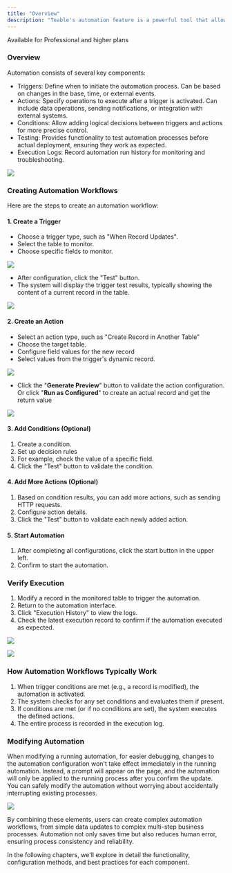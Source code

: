 ```yaml
---
title: "Overview"
description: "Teable's automation feature is a powerful tool that allows users to create automated workflows to improve efficiency and reduce repetitive tasks"
---
```


<Tip>Available for Professional and higher plans</Tip>

### Overview

Automation consists of several key components:

* Triggers: Define when to initiate the automation process. Can be based on changes in the base, time, or external events.
* Actions: Specify operations to execute after a trigger is activated. Can include data operations, sending notifications, or integration with external systems.
* Conditions: Allow adding logical decisions between triggers and actions for more precise control.
* Testing: Provides functionality to test automation processes before actual deployment, ensuring they work as expected.
* Execution Logs: Record automation run history for monitoring and troubleshooting.

![](/images/ji-ben-gong-neng/d804cc36629aea42.png)

### Creating Automation Workflows

Here are the steps to create an automation workflow:

#### 1. Create a Trigger

* Choose a trigger type, such as "When Record Updates".
* Select the table to monitor.
* Choose specific fields to monitor.

![](/images/ji-ben-gong-neng/73c0fa55b0ca862b.png)

* After configuration, click the "Test" button.
* The system will display the trigger test results, typically showing the content of a current record in the table.

![](/images/ji-ben-gong-neng/d264dc76e7d1f2f7.png)

#### 2. Create an Action

* Select an action type, such as "Create Record in Another Table"
* Choose the target table.
* Configure field values for the new record
* Select values from the trigger's dynamic record.

![](/images/ji-ben-gong-neng/3363a0e6a74006ad.png)

* Click the "**Generate Preview**" button to validate the action configuration. Or click "**Run as Configured**" to create an actual record and get the return value

![](/images/ji-ben-gong-neng/fb5eeef11f2ea3a4.png)

#### 3. Add Conditions (Optional)

1. Create a condition.
2. Set up decision rules
3. For example, check the value of a specific field.
4. Click the "Test" button to validate the condition.

#### 4. Add More Actions (Optional)

1. Based on condition results, you can add more actions, such as sending HTTP requests.
2. Configure action details.
3. Click the "Test" button to validate each newly added action.

#### 5. Start Automation

1. After completing all configurations, click the start button in the upper left.
2. Confirm to start the automation.

### Verify Execution

1. Modify a record in the monitored table to trigger the automation.
2. Return to the automation interface.
3. Click "Execution History" to view the logs.
4. Check the latest execution record to confirm if the automation executed as expected.

![](/images/ji-ben-gong-neng/121f15d4ce4ec2c0.png)

![](/images/ji-ben-gong-neng/79895683e901fa9d.png)

### How Automation Workflows Typically Work

1. When trigger conditions are met (e.g., a record is modified), the automation is activated.
2. The system checks for any set conditions and evaluates them if present.
3. If conditions are met (or if no conditions are set), the system executes the defined actions.
4. The entire process is recorded in the execution log.

### Modifying Automation

When modifying a running automation, for easier debugging, changes to the automation configuration won't take effect immediately in the running automation. Instead, a prompt will appear on the page, and the automation will only be applied to the running process after you confirm the update. You can safely modify the automation without worrying about accidentally interrupting existing processes.

![](/images/ji-ben-gong-neng/1685253aac7425c2.png)

By combining these elements, users can create complex automation workflows, from simple data updates to complex multi-step business processes. Automation not only saves time but also reduces human error, ensuring process consistency and reliability.

In the following chapters, we'll explore in detail the functionality, configuration methods, and best practices for each component.
